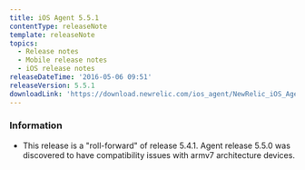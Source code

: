 ```yaml
---
title: iOS Agent 5.5.1
contentType: releaseNote
template: releaseNote
topics:
  - Release notes
  - Mobile release notes
  - iOS release notes
releaseDateTime: '2016-05-06 09:51'
releaseVersion: 5.5.1
downloadLink: 'https://download.newrelic.com/ios_agent/NewRelic_iOS_Agent_5.5.1.zip'
---
```


### Information

* This release is a "roll-forward" of release 5.4.1. Agent release 5.5.0 was discovered to have compatibility issues with armv7 architecture devices.
